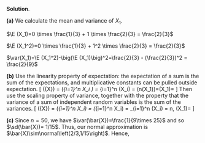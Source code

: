 
\color{blue}

**Solution**.  

**(a)** We calculate the mean and variance of $X_1$.

$\E (X_1)=0 \times \frac{1}{3} + 1 \times \frac{2}{3} = \frac{2}{3}$

$\E (X_1^2)=0 \times \frac{1}{3} + 1^2 \times \frac{2}{3} = \frac{2}{3}$

$\var(X_1)=\E (X_1^2)-\big(\E (X_1)\big)^2=\frac{2}{3} - (\frac{2}{3})^2 = \frac{2}{9}$
  
  
**(b)** Use the linearity property of expectation: the expectation of a sum is the sum of the expectations, and multiplicative constants can be pulled outside expectation. 
\[
\E(\bar{X})
=
\E\left(\frac{1}{n}\sum_{i=1}^n X_i \right)
=
\frac{1}{n}\sum_{i=1}^n \E(X_i) = \frac{1}{n} \big(n\times \E(X_1)\big)=\E(X_1)=\frac{2}{3}
\]
Then use the scaling property of variance, together with the property that the variance of a sum of independent random variables is the sum of the variances.
\[
\var(\bar{X})
=
\var\left(\frac{1}{n}\sum_{i=1}^n X_i\right)
= 
\frac{1}{n^2} \var\left(\sum_{i=1}^n X_i\right) 
=
\frac{1}{n^2} \sum_{i=1}^n \var(X_i)
= 
\frac{1}{n^2} n\, \var(X_1)=\frac{2}{9n}
\]
  
**(c)**  Since $n=50$, we have $\var(\bar{X})=\frac{1}{9\times 25}$ and so $\sd(\bar{X})= 1/15$.
Thus, our normal approximation is $\bar{X}\sim\normal\left(2/3,1/15\right)$. Hence, 
\begin{eqnarray*}
\prob(0.45<\bar X<0.55) 
&=& \prob(\bar X<0.55) - \prob(\bar X<0.45) \\
&=& \mathtt{pnorm(0.55,mean=2/3,sd=1/15) - pnorm(0.45,mean=2/3,sd=1/15)}
\end{eqnarray*}

\color{black}

